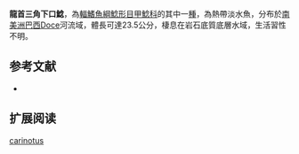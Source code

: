 {{Speciesbox
| name = 龍首三角下口鯰
| image = 
| image_width = 250px
| image_caption = 
| status = NE
| status_system = IUCN3.1
| genus = Delturus
| species = carinotus
| authority = [[La_Monte|La Monte]], 1933
| synonyms = *''Plecostomus carinotus '',La Monte, 1933
}} 
'''龍首三角下口鯰'''，為[[輻鰭魚綱|輻鰭魚綱]][[鯰形目|鯰形目]][[甲鯰科|甲鯰科]]的其中一[[種|種]]，為熱帶淡水魚，分布於[[南美洲|南美洲]][[巴西|巴西]]Doce河流域，體長可達23.5公分，棲息在岩石底質底層水域，生活習性不明。

==参考文献==
*{{FishBase_species|genus=Delturus|species=carinotus|year=2014|month=11}}

== 扩展阅读 ==
{{refbegin}}
{{wikispecies-inline|Delturus carinotus|龍首三角下口鯰}}
{{refend}}
{{Taxonbar|from=Q6430839}}

[[Category:三角下口鯰屬|carinotus]]